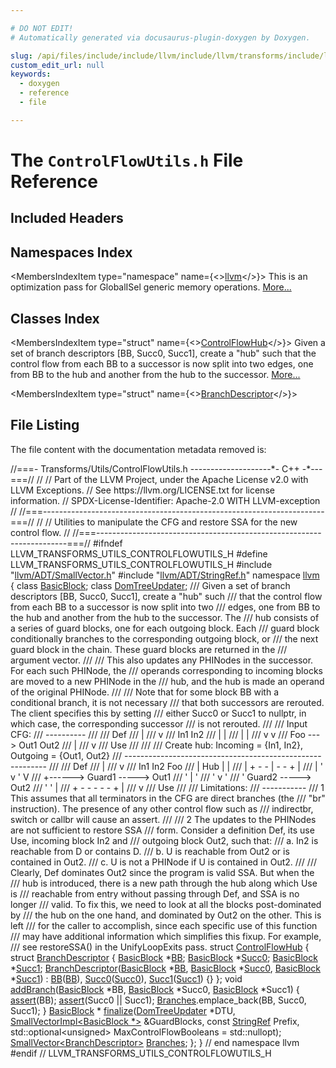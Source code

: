 ```yaml
---

# DO NOT EDIT!
# Automatically generated via docusaurus-plugin-doxygen by Doxygen.

slug: /api/files/include/include/llvm/include/llvm/transforms/include/llvm/transforms/utils/controlflowutils-h
custom_edit_url: null
keywords:
  - doxygen
  - reference
  - file

---
```





# The `ControlFlowUtils.h` File Reference

<DoxygenPage pluginConfig={pluginConfig}>



## Included Headers

<IncludesList>
<IncludesListItem
  filePath="llvm/ADT/SmallVector.h"
  permalink="/docs/api/files/include/include/llvm/include/llvm/adt/smallvector-h"
  isLocal="true" />
<IncludesListItem
  filePath="llvm/ADT/StringRef.h"
  permalink="/docs/api/files/include/include/llvm/include/llvm/adt/stringref-h"
  isLocal="true" />
</IncludesList>

## Namespaces Index

<MembersIndex>

<MembersIndexItem
  type="namespace"
  name={<><a href="/docs/api/namespaces/llvm">llvm</a></>}>
This is an optimization pass for GlobalISel generic memory operations. <a href="/docs/api/namespaces/llvm/#details">More...</a>
</MembersIndexItem>

</MembersIndex>

## Classes Index

<MembersIndex>

<MembersIndexItem
  type="struct"
  name={<><a href="/docs/api/structs/llvm/controlflowhub">ControlFlowHub</a></>}>
Given a set of branch descriptors &#91;BB, Succ0, Succ1&#93;, create a &quot;hub&quot; such that the control flow from each BB to a successor is now split into two edges, one from BB to the hub and another from the hub to the successor. <a href="/docs/api/structs/llvm/controlflowhub/#details">More...</a>
</MembersIndexItem>

<MembersIndexItem
  type="struct"
  name={<><a href="/docs/api/structs/llvm/controlflowhub/branchdescriptor">BranchDescriptor</a></>}>
</MembersIndexItem>

</MembersIndex>


## File Listing

The file content with the documentation metadata removed is:

<ProgramListing>

<Link id="l00001" /><CodeLine lineNumber="1"><span class="doxyHighlightComment">//===- Transforms/Utils/ControlFlowUtils.h --------------------&#42;- C++ -&#42;---===//</span></CodeLine>
<Link id="l00002" /><CodeLine lineNumber="2"><span class="doxyHighlightComment">//</span></CodeLine>
<Link id="l00003" /><CodeLine lineNumber="3"><span class="doxyHighlightComment">// Part of the LLVM Project, under the Apache License v2.0 with LLVM Exceptions.</span></CodeLine>
<Link id="l00004" /><CodeLine lineNumber="4"><span class="doxyHighlightComment">// See https://llvm.org/LICENSE.txt for license information.</span></CodeLine>
<Link id="l00005" /><CodeLine lineNumber="5"><span class="doxyHighlightComment">// SPDX-License-Identifier: Apache-2.0 WITH LLVM-exception</span></CodeLine>
<Link id="l00006" /><CodeLine lineNumber="6"><span class="doxyHighlightComment">//</span></CodeLine>
<Link id="l00007" /><CodeLine lineNumber="7"><span class="doxyHighlightComment">//===----------------------------------------------------------------------===//</span></CodeLine>
<Link id="l00008" /><CodeLine lineNumber="8"><span class="doxyHighlightComment">//</span></CodeLine>
<Link id="l00009" /><CodeLine lineNumber="9"><span class="doxyHighlightComment">// Utilities to manipulate the CFG and restore SSA for the new control flow.</span></CodeLine>
<Link id="l00010" /><CodeLine lineNumber="10"><span class="doxyHighlightComment">//</span></CodeLine>
<Link id="l00011" /><CodeLine lineNumber="11"><span class="doxyHighlightComment">//===----------------------------------------------------------------------===//</span></CodeLine>
<Link id="l00012" /><CodeLine lineNumber="12"></CodeLine>
<Link id="l00013" /><CodeLine lineNumber="13"><span class="doxyHighlightPreprocessor">#ifndef LLVM&#95;TRANSFORMS&#95;UTILS&#95;CONTROLFLOWUTILS&#95;H</span></CodeLine>
<Link id="l00014" /><CodeLine lineNumber="14"><span class="doxyHighlightPreprocessor">#define LLVM&#95;TRANSFORMS&#95;UTILS&#95;CONTROLFLOWUTILS&#95;H</span></CodeLine>
<Link id="l00015" /><CodeLine lineNumber="15"></CodeLine>
<Link id="l00016" /><CodeLine lineNumber="16"><span class="doxyHighlightPreprocessor">#include &quot;<a href="/docs/api/files/include/include/llvm/include/llvm/adt/smallvector-h">llvm/ADT/SmallVector.h</a>&quot;</span></CodeLine>
<Link id="l00017" /><CodeLine lineNumber="17"><span class="doxyHighlightPreprocessor">#include &quot;<a href="/docs/api/files/include/include/llvm/include/llvm/adt/stringref-h">llvm/ADT/StringRef.h</a>&quot;</span></CodeLine>
<Link id="l00018" /><CodeLine lineNumber="18"></CodeLine>
<Link id="l00019" /><CodeLine lineNumber="19"><span class="doxyHighlightKeyword">namespace </span><span class="doxyHighlight"><a href="/docs/api/namespaces/llvm">llvm</a> &#123;</span></CodeLine>
<Link id="l00020" /><CodeLine lineNumber="20"></CodeLine>
<Link id="l00021" /><CodeLine lineNumber="21"><span class="doxyHighlightKeyword">class </span><span class="doxyHighlight"><a href="/docs/api/classes/llvm/basicblock">BasicBlock</a>;</span></CodeLine>
<Link id="l00022" /><CodeLine lineNumber="22"><span class="doxyHighlightKeyword">class </span><span class="doxyHighlight"><a href="/docs/api/classes/llvm/domtreeupdater">DomTreeUpdater</a>;</span></CodeLine>
<Link id="l00023" /><CodeLine lineNumber="23"></CodeLine>
<Link id="l00024" /><CodeLine lineNumber="24"><span class="doxyHighlightComment">/// Given a set of branch descriptors &#91;BB, Succ0, Succ1&#93;, create a &quot;hub&quot; such</span></CodeLine>
<Link id="l00025" /><CodeLine lineNumber="25"><span class="doxyHighlightComment">/// that the control flow from each BB to a successor is now split into two</span></CodeLine>
<Link id="l00026" /><CodeLine lineNumber="26"><span class="doxyHighlightComment">/// edges, one from BB to the hub and another from the hub to the successor. The</span></CodeLine>
<Link id="l00027" /><CodeLine lineNumber="27"><span class="doxyHighlightComment">/// hub consists of a series of guard blocks, one for each outgoing block. Each</span></CodeLine>
<Link id="l00028" /><CodeLine lineNumber="28"><span class="doxyHighlightComment">/// guard block conditionally branches to the corresponding outgoing block, or</span></CodeLine>
<Link id="l00029" /><CodeLine lineNumber="29"><span class="doxyHighlightComment">/// the next guard block in the chain. These guard blocks are returned in the</span></CodeLine>
<Link id="l00030" /><CodeLine lineNumber="30"><span class="doxyHighlightComment">/// argument vector.</span></CodeLine>
<Link id="l00031" /><CodeLine lineNumber="31"><span class="doxyHighlightComment">///</span></CodeLine>
<Link id="l00032" /><CodeLine lineNumber="32"><span class="doxyHighlightComment">/// This also updates any PHINodes in the successor. For each such PHINode, the</span></CodeLine>
<Link id="l00033" /><CodeLine lineNumber="33"><span class="doxyHighlightComment">/// operands corresponding to incoming blocks are moved to a new PHINode in the</span></CodeLine>
<Link id="l00034" /><CodeLine lineNumber="34"><span class="doxyHighlightComment">/// hub, and the hub is made an operand of the original PHINode.</span></CodeLine>
<Link id="l00035" /><CodeLine lineNumber="35"><span class="doxyHighlightComment">///</span></CodeLine>
<Link id="l00036" /><CodeLine lineNumber="36"><span class="doxyHighlightComment">/// Note that for some block BB with a conditional branch, it is not necessary</span></CodeLine>
<Link id="l00037" /><CodeLine lineNumber="37"><span class="doxyHighlightComment">/// that both successors are rerouted. The client specifies this by setting</span></CodeLine>
<Link id="l00038" /><CodeLine lineNumber="38"><span class="doxyHighlightComment">/// either Succ0 or Succ1 to nullptr, in which case, the corresponding successor</span></CodeLine>
<Link id="l00039" /><CodeLine lineNumber="39"><span class="doxyHighlightComment">/// is not rerouted.</span></CodeLine>
<Link id="l00040" /><CodeLine lineNumber="40"><span class="doxyHighlightComment">///</span></CodeLine>
<Link id="l00041" /><CodeLine lineNumber="41"><span class="doxyHighlightComment">/// Input CFG:</span></CodeLine>
<Link id="l00042" /><CodeLine lineNumber="42"><span class="doxyHighlightComment">/// ----------</span></CodeLine>
<Link id="l00043" /><CodeLine lineNumber="43"><span class="doxyHighlightComment">///</span></CodeLine>
<Link id="l00044" /><CodeLine lineNumber="44"><span class="doxyHighlightComment">///                    Def</span></CodeLine>
<Link id="l00045" /><CodeLine lineNumber="45"><span class="doxyHighlightComment">///                     |</span></CodeLine>
<Link id="l00046" /><CodeLine lineNumber="46"><span class="doxyHighlightComment">///                     v</span></CodeLine>
<Link id="l00047" /><CodeLine lineNumber="47"><span class="doxyHighlightComment">///           In1      In2</span></CodeLine>
<Link id="l00048" /><CodeLine lineNumber="48"><span class="doxyHighlightComment">///            |        |</span></CodeLine>
<Link id="l00049" /><CodeLine lineNumber="49"><span class="doxyHighlightComment">///            |        |</span></CodeLine>
<Link id="l00050" /><CodeLine lineNumber="50"><span class="doxyHighlightComment">///            v        v</span></CodeLine>
<Link id="l00051" /><CodeLine lineNumber="51"><span class="doxyHighlightComment">///  Foo ---&gt; Out1     Out2</span></CodeLine>
<Link id="l00052" /><CodeLine lineNumber="52"><span class="doxyHighlightComment">///                     |</span></CodeLine>
<Link id="l00053" /><CodeLine lineNumber="53"><span class="doxyHighlightComment">///                     v</span></CodeLine>
<Link id="l00054" /><CodeLine lineNumber="54"><span class="doxyHighlightComment">///                    Use</span></CodeLine>
<Link id="l00055" /><CodeLine lineNumber="55"><span class="doxyHighlightComment">///</span></CodeLine>
<Link id="l00056" /><CodeLine lineNumber="56"><span class="doxyHighlightComment">///</span></CodeLine>
<Link id="l00057" /><CodeLine lineNumber="57"><span class="doxyHighlightComment">/// Create hub: Incoming = &#123;In1, In2&#125;, Outgoing = &#123;Out1, Out2&#125;</span></CodeLine>
<Link id="l00058" /><CodeLine lineNumber="58"><span class="doxyHighlightComment">/// ----------------------------------------------------------</span></CodeLine>
<Link id="l00059" /><CodeLine lineNumber="59"><span class="doxyHighlightComment">///</span></CodeLine>
<Link id="l00060" /><CodeLine lineNumber="60"><span class="doxyHighlightComment">///             Def</span></CodeLine>
<Link id="l00061" /><CodeLine lineNumber="61"><span class="doxyHighlightComment">///              |</span></CodeLine>
<Link id="l00062" /><CodeLine lineNumber="62"><span class="doxyHighlightComment">///              v</span></CodeLine>
<Link id="l00063" /><CodeLine lineNumber="63"><span class="doxyHighlightComment">///  In1        In2          Foo</span></CodeLine>
<Link id="l00064" /><CodeLine lineNumber="64"><span class="doxyHighlightComment">///   |    Hub   |            |</span></CodeLine>
<Link id="l00065" /><CodeLine lineNumber="65"><span class="doxyHighlightComment">///   |    + - - | - - +      |</span></CodeLine>
<Link id="l00066" /><CodeLine lineNumber="66"><span class="doxyHighlightComment">///   |    &#39;     v     &#39;      V</span></CodeLine>
<Link id="l00067" /><CodeLine lineNumber="67"><span class="doxyHighlightComment">///   +------&gt; Guard1 -----&gt; Out1</span></CodeLine>
<Link id="l00068" /><CodeLine lineNumber="68"><span class="doxyHighlightComment">///        &#39;     |     &#39;</span></CodeLine>
<Link id="l00069" /><CodeLine lineNumber="69"><span class="doxyHighlightComment">///        &#39;     v     &#39;</span></CodeLine>
<Link id="l00070" /><CodeLine lineNumber="70"><span class="doxyHighlightComment">///        &#39;   Guard2 -----&gt; Out2</span></CodeLine>
<Link id="l00071" /><CodeLine lineNumber="71"><span class="doxyHighlightComment">///        &#39;           &#39;      |</span></CodeLine>
<Link id="l00072" /><CodeLine lineNumber="72"><span class="doxyHighlightComment">///        + - - - - - +      |</span></CodeLine>
<Link id="l00073" /><CodeLine lineNumber="73"><span class="doxyHighlightComment">///                           v</span></CodeLine>
<Link id="l00074" /><CodeLine lineNumber="74"><span class="doxyHighlightComment">///                          Use</span></CodeLine>
<Link id="l00075" /><CodeLine lineNumber="75"><span class="doxyHighlightComment">///</span></CodeLine>
<Link id="l00076" /><CodeLine lineNumber="76"><span class="doxyHighlightComment">/// Limitations:</span></CodeLine>
<Link id="l00077" /><CodeLine lineNumber="77"><span class="doxyHighlightComment">/// -----------</span></CodeLine>
<Link id="l00078" /><CodeLine lineNumber="78"><span class="doxyHighlightComment">/// 1 This assumes that all terminators in the CFG are direct branches (the</span></CodeLine>
<Link id="l00079" /><CodeLine lineNumber="79"><span class="doxyHighlightComment">///    &quot;br&quot; instruction). The presence of any other control flow such as</span></CodeLine>
<Link id="l00080" /><CodeLine lineNumber="80"><span class="doxyHighlightComment">///    indirectbr, switch or callbr will cause an assert.</span></CodeLine>
<Link id="l00081" /><CodeLine lineNumber="81"><span class="doxyHighlightComment">///</span></CodeLine>
<Link id="l00082" /><CodeLine lineNumber="82"><span class="doxyHighlightComment">/// 2 The updates to the PHINodes are not sufficient to restore SSA</span></CodeLine>
<Link id="l00083" /><CodeLine lineNumber="83"><span class="doxyHighlightComment">///    form. Consider a definition Def, its use Use, incoming block In2 and</span></CodeLine>
<Link id="l00084" /><CodeLine lineNumber="84"><span class="doxyHighlightComment">///    outgoing block Out2, such that:</span></CodeLine>
<Link id="l00085" /><CodeLine lineNumber="85"><span class="doxyHighlightComment">///    a. In2 is reachable from D or contains D.</span></CodeLine>
<Link id="l00086" /><CodeLine lineNumber="86"><span class="doxyHighlightComment">///    b. U is reachable from Out2 or is contained in Out2.</span></CodeLine>
<Link id="l00087" /><CodeLine lineNumber="87"><span class="doxyHighlightComment">///    c. U is not a PHINode if U is contained in Out2.</span></CodeLine>
<Link id="l00088" /><CodeLine lineNumber="88"><span class="doxyHighlightComment">///</span></CodeLine>
<Link id="l00089" /><CodeLine lineNumber="89"><span class="doxyHighlightComment">///    Clearly, Def dominates Out2 since the program is valid SSA. But when the</span></CodeLine>
<Link id="l00090" /><CodeLine lineNumber="90"><span class="doxyHighlightComment">///    hub is introduced, there is a new path through the hub along which Use is</span></CodeLine>
<Link id="l00091" /><CodeLine lineNumber="91"><span class="doxyHighlightComment">///    reachable from entry without passing through Def, and SSA is no longer</span></CodeLine>
<Link id="l00092" /><CodeLine lineNumber="92"><span class="doxyHighlightComment">///    valid. To fix this, we need to look at all the blocks post-dominated by</span></CodeLine>
<Link id="l00093" /><CodeLine lineNumber="93"><span class="doxyHighlightComment">///    the hub on the one hand, and dominated by Out2 on the other. This is left</span></CodeLine>
<Link id="l00094" /><CodeLine lineNumber="94"><span class="doxyHighlightComment">///    for the caller to accomplish, since each specific use of this function</span></CodeLine>
<Link id="l00095" /><CodeLine lineNumber="95"><span class="doxyHighlightComment">///    may have additional information which simplifies this fixup. For example,</span></CodeLine>
<Link id="l00096" /><CodeLine lineNumber="96"><span class="doxyHighlightComment">///    see restoreSSA() in the UnifyLoopExits pass.</span></CodeLine>
<Link id="l00097" /><CodeLine lineNumber="97" lineLink="/docs/api/structs/llvm/controlflowhub"><span class="doxyHighlightKeyword">struct </span><span class="doxyHighlight"><a href="/docs/api/structs/llvm/controlflowhub">ControlFlowHub</a> &#123;</span></CodeLine>
<Link id="l00098" /><CodeLine lineNumber="98" lineLink="/docs/api/structs/llvm/controlflowhub/branchdescriptor"><span class="doxyHighlight">  </span><span class="doxyHighlightKeyword">struct </span><span class="doxyHighlight"><a href="/docs/api/structs/llvm/controlflowhub/branchdescriptor/#a006f7967889c12cbebbeb5657b6d6a3a">BranchDescriptor</a> &#123;</span></CodeLine>
<Link id="l00099" /><CodeLine lineNumber="99" lineLink="/docs/api/structs/llvm/controlflowhub/branchdescriptor/#a1ec7584aaecc2d1f91cc5b9ef5393fc4"><span class="doxyHighlight">    <a href="/docs/api/classes/llvm/basicblock">BasicBlock</a> &#42;<a href="/docs/api/structs/llvm/controlflowhub/branchdescriptor/#a1ec7584aaecc2d1f91cc5b9ef5393fc4">BB</a>;</span></CodeLine>
<Link id="l00100" /><CodeLine lineNumber="100" lineLink="/docs/api/structs/llvm/controlflowhub/branchdescriptor/#a66dee10829b8ce701edee102a265fb36"><span class="doxyHighlight">    <a href="/docs/api/classes/llvm/basicblock">BasicBlock</a> &#42;<a href="/docs/api/structs/llvm/controlflowhub/branchdescriptor/#a66dee10829b8ce701edee102a265fb36">Succ0</a>;</span></CodeLine>
<Link id="l00101" /><CodeLine lineNumber="101" lineLink="/docs/api/structs/llvm/controlflowhub/branchdescriptor/#ae950cdc3262556e3cd2e05bec93cc27e"><span class="doxyHighlight">    <a href="/docs/api/classes/llvm/basicblock">BasicBlock</a> &#42;<a href="/docs/api/structs/llvm/controlflowhub/branchdescriptor/#ae950cdc3262556e3cd2e05bec93cc27e">Succ1</a>;</span></CodeLine>
<Link id="l00102" /><CodeLine lineNumber="102"></CodeLine>
<Link id="l00103" /><CodeLine lineNumber="103" lineLink="/docs/api/structs/llvm/controlflowhub/branchdescriptor/#a006f7967889c12cbebbeb5657b6d6a3a"><span class="doxyHighlight">    <a href="/docs/api/structs/llvm/controlflowhub/branchdescriptor/#a006f7967889c12cbebbeb5657b6d6a3a">BranchDescriptor</a>(<a href="/docs/api/classes/llvm/basicblock">BasicBlock</a> &#42;<a href="/docs/api/structs/llvm/controlflowhub/branchdescriptor/#a1ec7584aaecc2d1f91cc5b9ef5393fc4">BB</a>, <a href="/docs/api/classes/llvm/basicblock">BasicBlock</a> &#42;<a href="/docs/api/structs/llvm/controlflowhub/branchdescriptor/#a66dee10829b8ce701edee102a265fb36">Succ0</a>, <a href="/docs/api/classes/llvm/basicblock">BasicBlock</a> &#42;<a href="/docs/api/structs/llvm/controlflowhub/branchdescriptor/#ae950cdc3262556e3cd2e05bec93cc27e">Succ1</a>)</span></CodeLine>
<Link id="l00104" /><CodeLine lineNumber="104"><span class="doxyHighlight">        : <a href="/docs/api/structs/llvm/controlflowhub/branchdescriptor/#a1ec7584aaecc2d1f91cc5b9ef5393fc4">BB</a>(<a href="/docs/api/structs/llvm/controlflowhub/branchdescriptor/#a1ec7584aaecc2d1f91cc5b9ef5393fc4">BB</a>), <a href="/docs/api/structs/llvm/controlflowhub/branchdescriptor/#a66dee10829b8ce701edee102a265fb36">Succ0</a>(<a href="/docs/api/structs/llvm/controlflowhub/branchdescriptor/#a66dee10829b8ce701edee102a265fb36">Succ0</a>), <a href="/docs/api/structs/llvm/controlflowhub/branchdescriptor/#ae950cdc3262556e3cd2e05bec93cc27e">Succ1</a>(<a href="/docs/api/structs/llvm/controlflowhub/branchdescriptor/#ae950cdc3262556e3cd2e05bec93cc27e">Succ1</a>) &#123;&#125;</span></CodeLine>
<Link id="l00105" /><CodeLine lineNumber="105"><span class="doxyHighlight">  &#125;;</span></CodeLine>
<Link id="l00106" /><CodeLine lineNumber="106"></CodeLine>
<Link id="l00107" /><CodeLine lineNumber="107" lineLink="/docs/api/structs/llvm/controlflowhub/#aef132a79cbc9fc2395fe9696dd654f8e"><span class="doxyHighlight">  </span><span class="doxyHighlightKeywordType">void</span><span class="doxyHighlight"> <a href="/docs/api/structs/llvm/controlflowhub/#aef132a79cbc9fc2395fe9696dd654f8e">addBranch</a>(<a href="/docs/api/classes/llvm/basicblock">BasicBlock</a> &#42;BB, <a href="/docs/api/classes/llvm/basicblock">BasicBlock</a> &#42;Succ0, <a href="/docs/api/classes/llvm/basicblock">BasicBlock</a> &#42;Succ1) &#123;</span></CodeLine>
<Link id="l00108" /><CodeLine lineNumber="108"><span class="doxyHighlight">    <a href="/docs/api/files/lib/lib/target/lib/target/amdgpu/silowercontrolflow-cpp/#a4868c5d81c5ccc98c47aeab6244346a0">assert</a>(BB);</span></CodeLine>
<Link id="l00109" /><CodeLine lineNumber="109"><span class="doxyHighlight">    <a href="/docs/api/files/lib/lib/target/lib/target/amdgpu/silowercontrolflow-cpp/#a4868c5d81c5ccc98c47aeab6244346a0">assert</a>(Succ0 || Succ1);</span></CodeLine>
<Link id="l00110" /><CodeLine lineNumber="110"><span class="doxyHighlight">    <a href="/docs/api/structs/llvm/controlflowhub/#adb601381bd0802bd08681776eeb7d297">Branches</a>.emplace&#95;back(BB, Succ0, Succ1);</span></CodeLine>
<Link id="l00111" /><CodeLine lineNumber="111"><span class="doxyHighlight">  &#125;</span></CodeLine>
<Link id="l00112" /><CodeLine lineNumber="112"></CodeLine>
<Link id="l00113" /><CodeLine lineNumber="113"><span class="doxyHighlight">  <a href="/docs/api/classes/llvm/basicblock">BasicBlock</a> &#42;</span></CodeLine>
<Link id="l00114" /><CodeLine lineNumber="114"><span class="doxyHighlight">  <a href="/docs/api/files/lib/lib/target/lib/target/arc/arcbranchfinalize-cpp/#a8e08eb3768ea6054b445ad1e5f0b9bba">finalize</a>(<a href="/docs/api/classes/llvm/domtreeupdater">DomTreeUpdater</a> &#42;DTU, <a href="/docs/api/classes/llvm/smallvectorimpl">SmallVectorImpl&lt;BasicBlock &#42;&gt;</a> &amp;GuardBlocks,</span></CodeLine>
<Link id="l00115" /><CodeLine lineNumber="115"><span class="doxyHighlight">           </span><span class="doxyHighlightKeyword">const</span><span class="doxyHighlight"> <a href="/docs/api/classes/llvm/stringref">StringRef</a> Prefix,</span></CodeLine>
<Link id="l00116" /><CodeLine lineNumber="116"><span class="doxyHighlight">           std::optional&lt;unsigned&gt; MaxControlFlowBooleans = std::nullopt);</span></CodeLine>
<Link id="l00117" /><CodeLine lineNumber="117"></CodeLine>
<Link id="l00118" /><CodeLine lineNumber="118" lineLink="/docs/api/structs/llvm/controlflowhub/#adb601381bd0802bd08681776eeb7d297"><span class="doxyHighlight">  <a href="/docs/api/classes/llvm/smallvector">SmallVector&lt;BranchDescriptor&gt;</a> <a href="/docs/api/structs/llvm/controlflowhub/#adb601381bd0802bd08681776eeb7d297">Branches</a>;</span></CodeLine>
<Link id="l00119" /><CodeLine lineNumber="119"><span class="doxyHighlight">&#125;;</span></CodeLine>
<Link id="l00120" /><CodeLine lineNumber="120"></CodeLine>
<Link id="l00121" /><CodeLine lineNumber="121"><span class="doxyHighlight">&#125; </span><span class="doxyHighlightComment">// end namespace llvm</span></CodeLine>
<Link id="l00122" /><CodeLine lineNumber="122"></CodeLine>
<Link id="l00123" /><CodeLine lineNumber="123"><span class="doxyHighlightPreprocessor">#endif </span><span class="doxyHighlightComment">// LLVM&#95;TRANSFORMS&#95;UTILS&#95;CONTROLFLOWUTILS&#95;H</span></CodeLine>

</ProgramListing>


</DoxygenPage>
